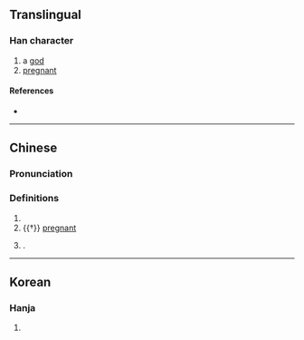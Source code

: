 {{character info}}
==Translingual==

===Han character===
{{Han char|rn=9|rad=人|as=07|sn=9|four=|canj=OHXH|ids=⿰亻身}}

# a [[god]]
# [[pregnant]]

====References====
* {{Han ref|kx=0103.050|dkj=00631|hdz=10163.040|uh=3457|ud=13399}}

----

==Chinese==
{{zh-forms}}

===Pronunciation===
{{zh-pron
|m=shēn
|c=saan1,saan6
|mc=y
|oc=
|ma=
|cat=pn,a
}}

===Definitions===
{{zh-hanzi}}

# {{n-g|Name of a god.}}
# {{†}} [[pregnant]]
# {{surname|zh}}.

----

==Korean==

===Hanja===
{{ko-hanja|계집|신}}

# {{rfdef|ko|sort=人07}}